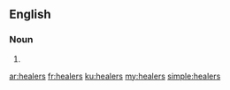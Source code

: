 ==English==

===Noun===
{{head|en}}

# {{plural of|healer}}

[[ar:healers]]
[[fr:healers]]
[[ku:healers]]
[[my:healers]]
[[simple:healers]]